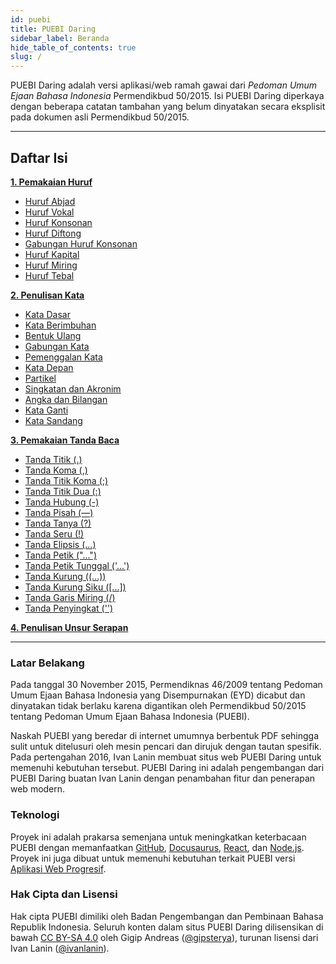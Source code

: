 ```yaml
---
id: puebi
title: PUEBI Daring
sidebar_label: Beranda
hide_table_of_contents: true
slug: /
---
```


PUEBI Daring adalah versi aplikasi/web ramah gawai 
dari *Pedoman Umum Ejaan Bahasa Indonesia* Permendikbud 50/2015. 
Isi PUEBI Daring diperkaya dengan beberapa catatan tambahan yang belum dinyatakan 
secara eksplisit pada dokumen asli Permendikbud 50/2015.

---

<h2>Daftar Isi</h2>

[**1. Pemakaian Huruf**](/huruf)
- [Huruf Abjad](/huruf/abjad)
- [Huruf Vokal](/huruf/vokal)
- [Huruf Konsonan](/huruf/konsonan)
- [Huruf Diftong](/huruf/diftong)
- [Gabungan Huruf Konsonan](/huruf/gabungan)
- [Huruf Kapital](/huruf/kapital)
- [Huruf Miring](/huruf/miring)
- [Huruf Tebal](/huruf/tebal)

[**2. Penulisan Kata**](/kata)
- [Kata Dasar](/kata/dasar)
- [Kata Berimbuhan](/kata/berimbuhan)
- [Bentuk Ulang](/kata/ulang)
- [Gabungan Kata](/kata/gabungan)
- [Pemenggalan Kata](/kata/pemenggalan)
- [Kata Depan](/kata/depan)
- [Partikel](/kata/partikel)
- [Singkatan dan Akronim](/kata/singkatan)
- [Angka dan Bilangan](/kata/angka)
- [Kata Ganti](/kata/ganti)
- [Kata Sandang](/kata/sandang)

[**3. Pemakaian Tanda Baca**](/tanda)
- [Tanda Titik (.)](/tanda/titik)
- [Tanda Koma (,)](/tanda/koma)
- [Tanda Titik Koma (;)](/tanda/titik-koma)
- [Tanda Titik Dua (:)](/tanda/titik-dua)
- [Tanda Hubung (-)](/tanda/hubung)
- [Tanda Pisah (—)](/tanda/pisah)
- [Tanda Tanya (?)](/tanda/tanya)
- [Tanda Seru (!)](/tanda/seru)
- [Tanda Elipsis (...)](/tanda/elipsis)
- [Tanda Petik ("...")](/tanda/petik)
- [Tanda Petik Tunggal ('...')](/tanda/petik-tunggal)
- [Tanda Kurung ((...))](/tanda/kurung)
- [Tanda Kurung Siku ([...])](/tanda/kurung-siku)
- [Tanda Garis Miring (/)](/tanda/garis-miring)
- [Tanda Penyingkat ('')](/tanda/penyingkat)

[**4. Penulisan Unsur Serapan**](/unsur-serapan)

---

<h3>Latar Belakang</h3>

Pada tanggal 30 November 2015, Permendiknas 46/2009 tentang Pedoman Umum Ejaan Bahasa Indonesia 
yang Disempurnakan (EYD) dicabut dan dinyatakan tidak berlaku karena digantikan oleh 
Permendikbud 50/2015 tentang Pedoman Umum Ejaan Bahasa Indonesia (PUEBI).

Naskah PUEBI yang beredar di internet umumnya berbentuk PDF sehingga sulit untuk ditelusuri 
oleh mesin pencari dan dirujuk dengan tautan spesifik. Pada pertengahan 2016, Ivan Lanin membuat situs web 
PUEBI Daring untuk memenuhi kebutuhan tersebut. PUEBI Daring ini adalah pengembangan dari PUEBI Daring 
buatan Ivan Lanin dengan penambahan fitur dan penerapan web modern.

<h3>Teknologi</h3>

Proyek ini adalah prakarsa semenjana untuk meningkatkan keterbacaan PUEBI dengan memanfaatkan
[GitHub](https://github.com), [Docusaurus](https://v2.docusaurus.io), [React](https://reactjs.org), 
dan [Node.js](https://nodejs.org). Proyek ini juga dibuat untuk memenuhi kebutuhan terkait 
PUEBI versi [Aplikasi Web Progresif](https://web.dev/what-are-pwas).

<h3>Hak Cipta dan Lisensi</h3>

Hak cipta PUEBI dimiliki oleh Badan Pengembangan dan Pembinaan Bahasa Republik Indonesia. 
Seluruh konten dalam situs PUEBI Daring dilisensikan di bawah 
[CC BY-SA 4.0](https://creativecommons.org/licenses/by-sa/4.0/deed.id) oleh Gigip Andreas 
([@gipsterya](https://twitter.com/gipsterya)), turunan lisensi dari Ivan Lanin 
([@ivanlanin](https://github.com/ivanlanin/puebi)).
